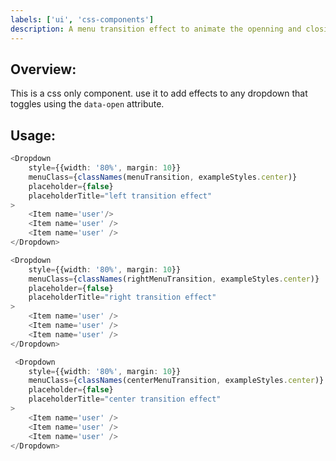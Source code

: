 ```yaml
---
labels: ['ui', 'css-components']
description: A menu transition effect to animate the openning and closing of a dropdown menu
---
```




## Overview:

This is a css only component. use it to add effects to any dropdown that toggles using the `data-open` attribute.

## Usage:

```ts live
<Dropdown 
    style={{width: '80%', margin: 10}} 
    menuClass={classNames(menuTransition, exampleStyles.center)} 
    placeholder={false} 
    placeholderTitle="left transition effect"
>
    <Item name='user'/>
    <Item name='user' />
    <Item name='user' />
</Dropdown>
```
```ts live
<Dropdown 
    style={{width: '80%', margin: 10}} 
    menuClass={classNames(rightMenuTransition, exampleStyles.center)} 
    placeholder={false} 
    placeholderTitle="right transition effect"
>
    <Item name='user' />
    <Item name='user' />
    <Item name='user' />
</Dropdown>
```
```ts live
 <Dropdown 
    style={{width: '80%', margin: 10}} 
    menuClass={classNames(centerMenuTransition, exampleStyles.center)} 
    placeholder={false} 
    placeholderTitle="center transition effect"
>
    <Item name='user' />
    <Item name='user' />
    <Item name='user' />
</Dropdown>
```
